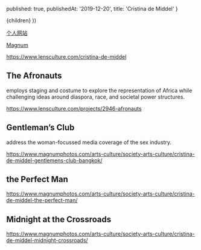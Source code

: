
  published: true,
  publishedAt: '2019-12-20',
  title: 'Cristina de Middel'
}

  <BlogPost path={router.pathname} meta={meta}>
    {children}
  </BlogPost>
))

[个人网站](http://www.lademiddel.com/)

[Magnum](https://www.magnumphotos.com/photographer/cristina-de-middel/)

https://www.lensculture.com/cristina-de-middel

## The Afronauts

employs staging and costume to explore the representation of Africa while challenging ideas around diaspora, race, and societal power structures.

https://www.lensculture.com/projects/2946-afronauts

## Gentleman’s Club

address the woman-focussed media coverage of the sex industry.

https://www.magnumphotos.com/arts-culture/society-arts-culture/cristina-de-middel-gentlemens-club-bangkok/

## the Perfect Man

https://www.magnumphotos.com/arts-culture/society-arts-culture/cristina-de-middel-the-perfect-man/

## Midnight at the Crossroads

https://www.magnumphotos.com/arts-culture/society-arts-culture/cristina-de-middel-midnight-crossroads/

